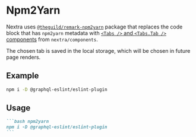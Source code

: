# Npm2Yarn

Nextra uses
[`@theguild/remark-npm2yarn`](https://npmjs.com/package/@theguild/remark-npm2yarn)
package that replaces the code block that has `npm2yarn` metadata with
[`<Tabs />` and `<Tabs.Tab />` components](tabs.mdx) from
`nextra/components`.

The chosen tab is saved in the local storage, which will be chosen in future
page renders.

## Example

```bash npm2yarn
npm i -D @graphql-eslint/eslint-plugin
```

## Usage

````md filename="Markdown" /npm2yarn/
```bash npm2yarn
npm i -D @graphql-eslint/eslint-plugin
```
````

